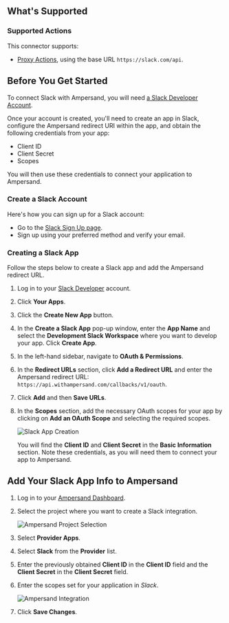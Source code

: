 ## What's Supported

### Supported Actions

This connector supports:
- [Proxy Actions](/proxy-actions), using the base URL `https://slack.com/api`.

## Before You Get Started

To connect Slack with Ampersand, you will need [a Slack Developer Account](https://api.slack.com/developer-program/join).

Once your account is created, you'll need to create an app in Slack, configure the Ampersand redirect URI within the app, and obtain the following credentials from your app:

- Client ID
- Client Secret
- Scopes

You will then use these credentials to connect your application to Ampersand.

### Create a Slack Account

Here's how you can sign up for a Slack account:

- Go to the [Slack Sign Up page](https://api.slack.com/developer-program/join).
- Sign up using your preferred method and verify your email.

### Creating a Slack App

Follow the steps below to create a Slack app and add the Ampersand redirect URL.

1. Log in to your [Slack Developer](https://slack.com/signin) account.

2. Click **Your Apps**.

3. Click the **Create New App** button.

4. In the **Create a Slack App** pop-up window, enter the **App Name** and select the **Development Slack Workspace** where you want to develop your app. Click **Create App**.

5. In the left-hand sidebar, navigate to **OAuth & Permissions**.

6. In the **Redirect URLs** section, click **Add a Redirect URL** and enter the Ampersand redirect URL: `https://api.withampersand.com/callbacks/v1/oauth`. 

7. Click **Add** and then **Save URLs**.

8. In the **Scopes** section, add the necessary OAuth scopes for your app by clicking on **Add an OAuth Scope** and selecting the required scopes.

   ![Slack App Creation](/images/provider-guides/23f128f-slack1.gif)

   You will find the **Client ID** and **Client Secret** in the **Basic Information** section. Note these credentials, as you will need them to connect your app to Ampersand.

## Add Your Slack App Info to Ampersand

1. Log in to your [Ampersand Dashboard](https://dashboard.withampersand.com).

2. Select the project where you want to create a Slack integration.

   ![Ampersand Project Selection](/images/provider-guides/31a6a12-Ampersand.png)

3. Select **Provider Apps**.

4. Select **Slack** from the **Provider** list.

5. Enter the previously obtained **Client ID** in the **Client ID** field and the **Client Secret** in the **Client Secret** field.

6. Enter the scopes set for your application in _Slack_.

   ![Ampersand Integration](/images/provider-guides/88f33d5-slack2.gif)

7. Click **Save Changes**.
